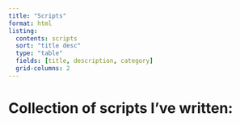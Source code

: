 ```yaml
---
title: "Scripts"
format: html
listing:
  contents: scripts
  sort: "title desc"
  type: "table"
  fields: [title, description, category]
  grid-columns: 2
---
```


# Collection of scripts I've written:
